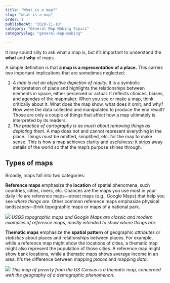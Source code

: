 ```yaml
---
title: "What is a map?"
slug: "what-is-a-map"
order: 1
publishedAt: "2020-11-10"
category: "General Map Making Topics"
categorySlug: "general-map-making"

---
```

It may sound silly to ask what a map is, but it’s important to understand the **what** and **why** of maps.

A simple definition is that **a map is a _representation_ of a place.** This carries two important implications that are sometimes neglected:

1.  _A map is not an objective depiction of reality._ It is a symbolic interpretation of place and highlights the relationships between elements in space, either perceived or actual. It reflects choices, biases, and agendas of the mapmaker. When you see or make a map, think critically about it. What does the map show, what does it omit, and why? How were the data collected and manipulated to produce the end result? Those are only a couple of things that affect how a map ultimately is interpreted by its readers.
2.  _The practice of cartography is as much about removing things as depicting them._ A map does not and cannot represent everything in the place. Things must be omitted, simplified, etc. for the map to make sense. This is how a map achieves clarity and usefulness: it strips away details of the world so that the map’s purpose shines through.

## Types of maps

Broadly, maps fall into two categories:

**Reference maps** emphasize the **location** of spatial phenomena, such countries, cities, rivers, etc. Chances are the maps you use most in your daily life are reference maps—street maps (e.g., Google Maps) that help you see _where things are_. Other common reference maps emphasize physical landscapes—think topographic maps or maps of a national park.

![](/images/guide/reference_maps.jpeg)
*USGS topographic maps and Google Maps are classic and modern examples of reference maps, mostly intended to show where things are.*

**Thematic maps** emphasize the **spatial pattern** of geographic _attributes_ or _statistics_ about places and relationships between places. For example, while a reference map might show the locations of cities, a thematic map might also represent the population of those cities. A reference map might show bank locations, while a thematic maps shows average income in an area. It’s the difference between mapping _places_ and mapping _data_.

![](/images/guide/thematic_map.png)
*This map of poverty from the US Census is a thematic map, concerned with the geography of a demographic phenomenon.*
